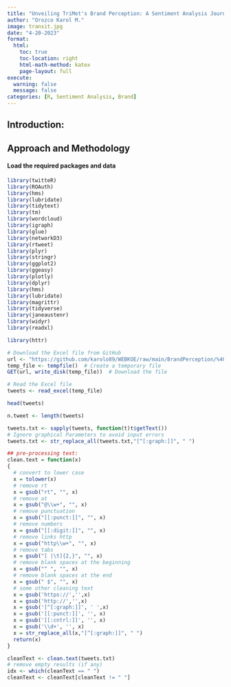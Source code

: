 ```yaml
---
title: "Unveiling TriMet's Brand Perception: A Sentiment Analysis Journey through Twitter"
author: "Orozco Karol M."
image: transit.jpg
date: "4-20-2023"
format:
  html:
    toc: true
    toc-location: right
    html-math-method: katex
    page-layout: full
execute: 
  warning: false
  message: false
categories: [R, Sentiment Analysis, Brand]
---
```


## Introduction:

## Approach and Methodology

#### Load the required packages and data

```r
library(twitteR)
library(ROAuth)
library(hms)
library(lubridate) 
library(tidytext)
library(tm)
library(wordcloud)
library(igraph)
library(glue)
library(networkD3)
library(rtweet)
library(plyr)
library(stringr)
library(ggplot2)
library(ggeasy)
library(plotly)
library(dplyr)  
library(hms)
library(lubridate) 
library(magrittr)
library(tidyverse)
library(janeaustenr)
library(widyr)
library(readxl)
```


```r
library(httr)

# Download the Excel file from GitHub
url <- "https://github.com/karolo89/WEBKOE/raw/main/BrandPerception/%40TriMet_followers.xlsx"
temp_file <- tempfile()  # Create a temporary file
GET(url, write_disk(temp_file))  # Download the file

# Read the Excel file
tweets <- read_excel(temp_file)

```

```r
head(tweets)
```

```r

n.tweet <- length(tweets)

tweets.txt <- sapply(tweets, function(t)t$getText())
# Ignore graphical Parameters to avoid input errors
tweets.txt <- str_replace_all(tweets.txt,"[^[:graph:]]", " ")

## pre-processing text:
clean.text = function(x)
{
  # convert to lower case
  x = tolower(x)
  # remove rt
  x = gsub("rt", "", x)
  # remove at
  x = gsub("@\\w+", "", x)
  # remove punctuation
  x = gsub("[[:punct:]]", "", x)
  # remove numbers
  x = gsub("[[:digit:]]", "", x)
  # remove links http
  x = gsub("http\\w+", "", x)
  # remove tabs
  x = gsub("[ |\t]{2,}", "", x)
  # remove blank spaces at the beginning
  x = gsub("^ ", "", x)
  # remove blank spaces at the end
  x = gsub(" $", "", x)
  # some other cleaning text
  x = gsub('https://','',x)
  x = gsub('http://','',x)
  x = gsub('[^[:graph:]]', ' ',x)
  x = gsub('[[:punct:]]', '', x)
  x = gsub('[[:cntrl:]]', '', x)
  x = gsub('\\d+', '', x)
  x = str_replace_all(x,"[^[:graph:]]", " ")
  return(x)
}

cleanText <- clean.text(tweets.txt)
# remove empty results (if any)
idx <- which(cleanText == " ")
cleanText <- cleanText[cleanText != " "]

```

